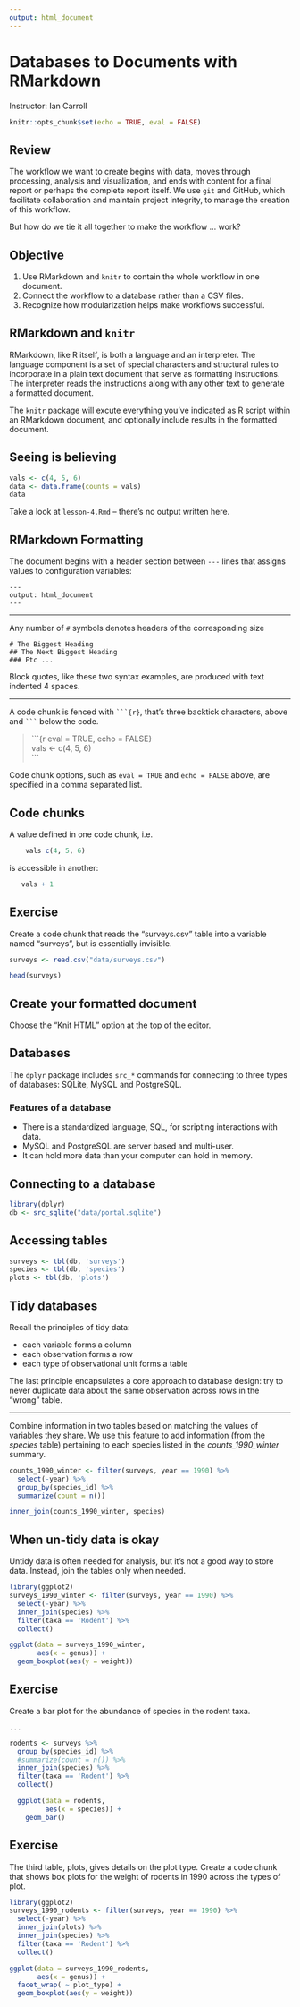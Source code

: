 ```yaml
---
output: html_document
---
```


# Databases to Documents with RMarkdown

Instructor: Ian Carroll

```r
knitr::opts_chunk$set(echo = TRUE, eval = FALSE)
```

## Review

The workflow we want to create begins with data, moves through processing, analysis and visualization, and ends with content for a final report or perhaps the complete report itself. We use `git` and GitHub, which facilitate collaboration and maintain project integrity, to manage the creation of this workflow.

But how do we tie it all together to make the workflow ... work?

## Objective

1. Use RMarkdown and `knitr` to contain the whole workflow in one document.
1. Connect the workflow to a database rather than a CSV files.
1. Recognize how modularization helps make workflows successful.
   
## RMarkdown and `knitr`

RMarkdown, like R itself, is both a language and an interpreter. The language component is a set of special characters and structural rules to incorporate in a plain text document that serve as formatting instructions. The interpreter reads the instructions along with any other text to generate a formatted document.

The `knitr` package will excute everything you've indicated as R script within an RMarkdown document, and optionally include results in the formatted document.

## Seeing is believing

```r
vals <- c(4, 5, 6)
data <- data.frame(counts = vals)
data
```

Take a look at `lesson-4.Rmd` -- there's no output written here.

## RMarkdown Formatting

The document begins with a header section between `---` lines that assigns values to configuration variables:

    ---
    output: html_document
    ---

***

Any number of `#` symbols denotes headers of the corresponding size

    # The Biggest Heading
    ## The Next Biggest Heading
    ### Etc ...

Block quotes, like these two syntax examples, are produced with text indented 4 spaces.

***

A code chunk is fenced with ` ```{r} `, that's three backtick characters, above and ` ``` ` below the code.

> \`\`\`{r eval = TRUE, echo = FALSE}  
> vals <- c(4, 5, 6)  
> \`\`\`

Code chunk options, such as `eval = TRUE` and `echo = FALSE` above, are specified in a comma separated list.

## Code chunks

A value defined in one code chunk, i.e.

```r
    vals c(4, 5, 6)
```

is accessible in another:

```r
   vals + 1
```

## Exercise

Create a code chunk that reads the "surveys.csv" table into a variable named "surveys", but is essentially invisible.

```r

surveys <- read.csv("data/surveys.csv")

```

```r
head(surveys)
```

## Create your formatted document

Choose the "Knit HTML" option at the top of the editor.

## Databases

The `dplyr` package includes `src_*` commands for connecting to three types of databases: SQLite, MySQL and PostgreSQL.

### Features of a database

- There is a standardized language, SQL, for scripting interactions with data.
- MySQL and PostgreSQL are server based and multi-user.
- It can hold more data than your computer can hold in memory.

## Connecting to a database

```r
library(dplyr)
db <- src_sqlite("data/portal.sqlite")
```

## Accessing tables

```r
surveys <- tbl(db, 'surveys')
species <- tbl(db, 'species')
plots <- tbl(db, 'plots')
```

## Tidy databases

Recall the principles of tidy data:

- each variable forms a column
- each observation forms a row
- each type of observational unit forms a table

The last principle encapsulates a core approach to database design: try to never duplicate data about the same observation across rows in the "wrong" table.

***

Combine information in two tables based on matching the values of variables they share. We use this feature to add information (from the *species* table) pertaining to each species listed in the *counts_1990_winter* summary.

```r
counts_1990_winter <- filter(surveys, year == 1990) %>%
  select(-year) %>%
  group_by(species_id) %>%
  summarize(count = n())

inner_join(counts_1990_winter, species)
```

## When **un-**tidy data is okay

Untidy data is often needed for analysis, but it's not a good way to store data. Instead, join the tables only when needed.

```r
library(ggplot2)
surveys_1990_winter <- filter(surveys, year == 1990) %>%
  select(-year) %>%
  inner_join(species) %>%
  filter(taxa == 'Rodent') %>%
  collect()

ggplot(data = surveys_1990_winter,
       aes(x = genus)) +
  geom_boxplot(aes(y = weight))
```

## Exercise

Create a bar plot for the abundance of species in the rodent taxa.

    ...
```r

rodents <- surveys %>% 
  group_by(species_id) %>%
  #summarize(count = n()) %>%
  inner_join(species) %>%
  filter(taxa == 'Rodent') %>%
  collect()

  ggplot(data = rodents, 
         aes(x = species)) +
    geom_bar()

```

## Exercise

The third table, plots, gives details on the plot type. Create a code chunk that shows box plots for the weight of rodents in 1990 across the types of plot.

   
```r

library(ggplot2)
surveys_1990_rodents <- filter(surveys, year == 1990) %>%
  select(-year) %>%
  inner_join(plots) %>%
  inner_join(species) %>%
  filter(taxa == 'Rodent') %>%
  collect()

ggplot(data = surveys_1990_rodents,
       aes(x = genus)) +
  facet_wrap( ~ plot_type) +
  geom_boxplot(aes(y = weight))

```
